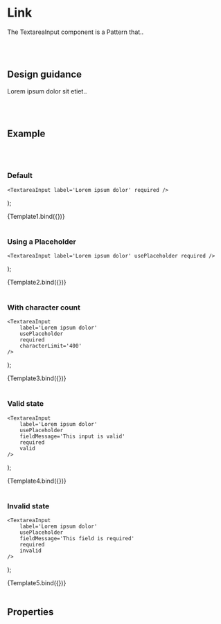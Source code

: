 

<Meta title='Components/Patterns/Textarea Input' />

# Link

The TextareaInput component is a Pattern that..

<br />
<br />

## Design guidance

Lorem ipsum dolor sit etiet..

<br />
<br />

## Example

<br />
<br />

### Default

	<TextareaInput label='Lorem ipsum dolor' required />
);

<Canvas>
	<Story name='Default'>{Template1.bind({})}</Story>
</Canvas>

<br />
<br />

### Using a Placeholder

	<TextareaInput label='Lorem ipsum dolor' usePlaceholder required />
);

<Canvas>
	<Story name='Placeholder'>{Template2.bind({})}</Story>
</Canvas>

<br />
<br />

### With character count

	<TextareaInput
		label='Lorem ipsum dolor'
		usePlaceholder
		required
		characterLimit='400'
	/>
);

<Canvas>
	<Story name='With character count'>{Template3.bind({})}</Story>
</Canvas>

<br />
<br />

### Valid state

	<TextareaInput
		label='Lorem ipsum dolor'
		usePlaceholder
		fieldMessage='This input is valid'
		required
		valid
	/>
);

<Canvas>
	<Story name='Valid'>{Template4.bind({})}</Story>
</Canvas>

<br />
<br />

### Invalid state

	<TextareaInput
		label='Lorem ipsum dolor'
		usePlaceholder
		fieldMessage='This field is required'
		required
		invalid
	/>
);

<Canvas>
	<Story name='Invalid'>{Template5.bind({})}</Story>
</Canvas>

<br />
<br />

## Properties

<Props story='Default' />

<br />
<br />
